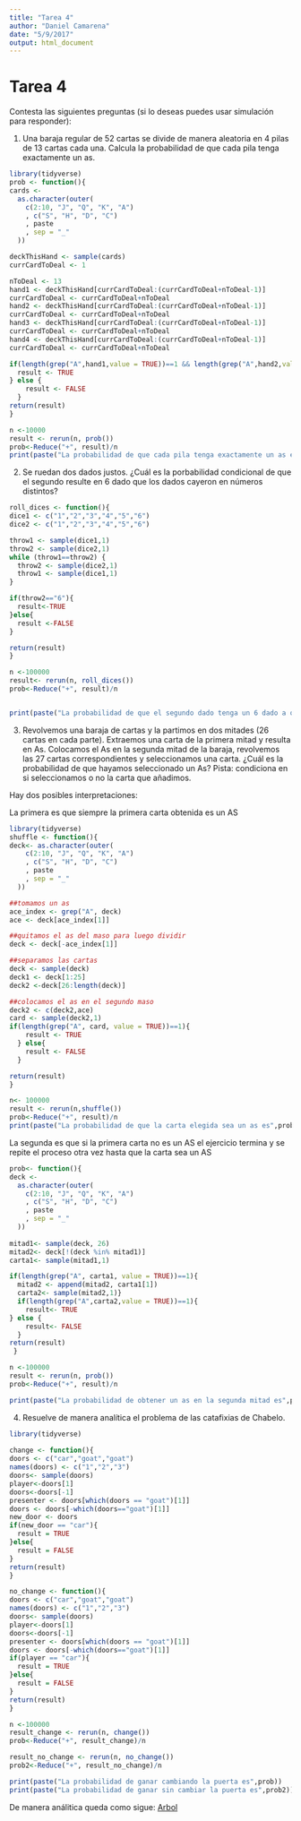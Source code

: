 ```yaml
---
title: "Tarea 4"
author: "Daniel Camarena"
date: "5/9/2017"
output: html_document
---
```


# Tarea 4

Contesta las siguientes preguntas (si lo deseas puedes usar simulación para responder):

1. Una baraja regular de 52 cartas se divide de manera aleatoria en 4 pilas de 13 cartas cada una. Calcula la probabilidad de que cada pila tenga exactamente un as. 

```r
library(tidyverse)
prob <- function(){
cards <-
  as.character(outer(
    c(2:10, "J", "Q", "K", "A")
    , c("S", "H", "D", "C")
    , paste
    , sep = "_"
  ))

deckThisHand <- sample(cards)
currCardToDeal <- 1

nToDeal <- 13
hand1 <- deckThisHand[currCardToDeal:(currCardToDeal+nToDeal-1)]
currCardToDeal <- currCardToDeal+nToDeal
hand2 <- deckThisHand[currCardToDeal:(currCardToDeal+nToDeal-1)]
currCardToDeal <- currCardToDeal+nToDeal
hand3 <- deckThisHand[currCardToDeal:(currCardToDeal+nToDeal-1)]
currCardToDeal <- currCardToDeal+nToDeal
hand4 <- deckThisHand[currCardToDeal:(currCardToDeal+nToDeal-1)]
currCardToDeal <- currCardToDeal+nToDeal

if(length(grep("A",hand1,value = TRUE))==1 && length(grep("A",hand2,value = TRUE))==1 && length(grep("A",hand3,value = TRUE))==1 && length(grep("A",hand4,value = TRUE))==1){
  result <- TRUE 
} else {
    result <- FALSE
  }
return(result)
}

n <-10000
result <- rerun(n, prob())
prob<-Reduce("+", result)/n
print(paste("La probabilidad de que cada pila tenga exactamente un as es",prob))
```


2. Se ruedan dos dados justos. ¿Cuál es la porbabilidad condicional de que el segundo resulte en 6 dado que los dados cayeron en números distintos?

```r
roll_dices <- function(){
dice1 <- c("1","2","3","4","5","6")
dice2 <- c("1","2","3","4","5","6")

throw1 <- sample(dice1,1)
throw2 <- sample(dice2,1)
while (throw1==throw2) {
  throw2 <- sample(dice2,1)
  throw1 <- sample(dice1,1)
}

if(throw2=="6"){
  result<-TRUE
}else{
  result <-FALSE
}

return(result)
}

n <-100000
result<- rerun(n, roll_dices())
prob<-Reduce("+", result)/n


print(paste("La probabilidad de que el segundo dado tenga un 6 dado a que los dos son diferentes es",prob))
```
3. Revolvemos una baraja de cartas y la partimos en dos mitades (26 cartas en cada parte). Extraemos una carta de la primera mitad y resulta en As. Colocamos el As en la segunda mitad de la baraja, revolvemos las 27 cartas correspondientes y seleccionamos una carta. ¿Cuál es la probabilidad de que hayamos seleccionado un As? Pista: condiciona en si seleccionamos o no la carta que añadimos.

Hay dos posibles interpretaciones:

La primera es que siempre la primera carta obtenida es un AS
```r
library(tidyverse)
shuffle <- function(){
deck<- as.character(outer(
    c(2:10, "J", "Q", "K", "A")
    , c("S", "H", "D", "C")
    , paste
    , sep = "_"
  ))

##tomamos un as
ace_index <- grep("A", deck)
ace <- deck[ace_index[1]]

##quitamos el as del maso para luego dividir
deck <- deck[-ace_index[1]]

##separamos las cartas
deck <- sample(deck)
deck1 <- deck[1:25]
deck2 <-deck[26:length(deck)]

##colocamos el as en el segundo maso
deck2 <- c(deck2,ace)
card <- sample(deck2,1)
if(length(grep("A", card, value = TRUE))==1){
    result <- TRUE
  } else{
    result <- FALSE
  } 

return(result)
}

n<- 100000
result <- rerun(n,shuffle())
prob<-Reduce("+", result)/n
print(paste("La probabilidad de que la carta elegida sea un as es",prob))
```

La segunda es que si la primera carta no es un AS el ejercicio termina y se repite el proceso otra vez hasta que la carta sea un AS
```r
prob<- function(){
deck <-
  as.character(outer(
    c(2:10, "J", "Q", "K", "A")
    , c("S", "H", "D", "C")
    , paste
    , sep = "_"
  ))
  
mitad1<- sample(deck, 26)  
mitad2<- deck[!(deck %in% mitad1)] 
carta1<- sample(mitad1,1)

if(length(grep("A", carta1, value = TRUE))==1){
  mitad2 <- append(mitad2, carta1[1])
  carta2<- sample(mitad2,1)}
  if(length(grep("A",carta2,value = TRUE))==1){
    result<- TRUE
} else {
    result<- FALSE
  }
return(result)
 } 

n <-100000
result <- rerun(n, prob())
prob<-Reduce("+", result)/n

print(paste("La probabilidad de obtener un as en la segunda mitad es",prob))


```


4. Resuelve de manera analítica el problema de las catafixias de Chabelo.

```r
library(tidyverse)
  
change <- function(){
doors <- c("car","goat","goat")
names(doors) <- c("1","2","3")
doors<- sample(doors)
player<-doors[1]
doors<-doors[-1]
presenter <- doors[which(doors == "goat")[1]]
doors <- doors[-which(doors=="goat")[1]]
new_door <- doors
if(new_door == "car"){
  result = TRUE
}else{
  result = FALSE
}
return(result)
}

no_change <- function(){
doors <- c("car","goat","goat")
names(doors) <- c("1","2","3")
doors<- sample(doors)
player<-doors[1]
doors<-doors[-1]
presenter <- doors[which(doors == "goat")[1]]
doors <- doors[-which(doors=="goat")[1]]
if(player == "car"){
  result = TRUE
}else{
  result = FALSE
}
return(result)
}

n <-100000
result_change <- rerun(n, change())
prob<-Reduce("+", result_change)/n

result_no_change <- rerun(n, no_change())
prob2<-Reduce("+", result_no_change)/n

print(paste("La probabilidad de ganar cambiando la puerta es",prob))
print(paste("La probabilidad de ganar sin cambiar la puerta es",prob2))
```

De manera análitica queda como sigue:
[Arbol](images/Monty_Hall_Tree.png)


